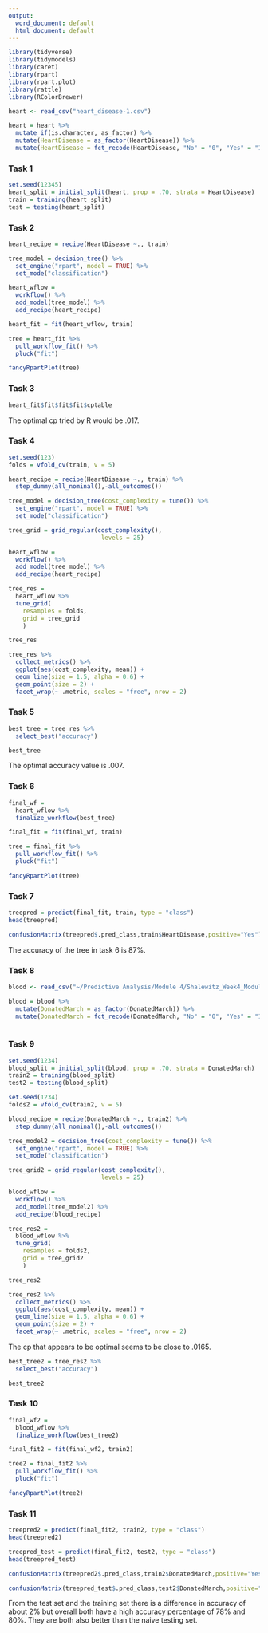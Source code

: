 ---
output:
  word_document: default
  html_document: default
---
```{r}
library(tidyverse)
library(tidymodels)
library(caret)
library(rpart)
library(rpart.plot)
library(rattle)
library(RColorBrewer)
```

```{r}
heart <- read_csv("heart_disease-1.csv")
```

```{r}
heart = heart %>%  
  mutate_if(is.character, as_factor) %>%
  mutate(HeartDisease = as_factor(HeartDisease)) %>%
  mutate(HeartDisease = fct_recode(HeartDisease, "No" = "0", "Yes" = "1" ))
```

### Task 1

```{r}
set.seed(12345)
heart_split = initial_split(heart, prop = .70, strata = HeartDisease)
train = training(heart_split)
test = testing(heart_split)
```

### Task 2

```{r}
heart_recipe = recipe(HeartDisease ~., train) 

tree_model = decision_tree() %>%
  set_engine("rpart", model = TRUE) %>%
  set_mode("classification")

heart_wflow =
  workflow() %>%
  add_model(tree_model) %>%
  add_recipe(heart_recipe)

heart_fit = fit(heart_wflow, train)
```

```{r}
tree = heart_fit %>%
  pull_workflow_fit() %>%
  pluck("fit")

fancyRpartPlot(tree)
```

### Task 3

```{r}
heart_fit$fit$fit$fit$cptable
```

The optimal cp tried by R would be .017.

### Task 4

```{r}
set.seed(123)
folds = vfold_cv(train, v = 5)

heart_recipe = recipe(HeartDisease ~., train) %>%
  step_dummy(all_nominal(),-all_outcomes())

tree_model = decision_tree(cost_complexity = tune()) %>% 
  set_engine("rpart", model = TRUE) %>% 
  set_mode("classification")

tree_grid = grid_regular(cost_complexity(),
                          levels = 25) 

heart_wflow = 
  workflow() %>% 
  add_model(tree_model) %>% 
  add_recipe(heart_recipe)

tree_res = 
  heart_wflow %>% 
  tune_grid(
    resamples = folds,
    grid = tree_grid
    )

tree_res


```

```{r}
tree_res %>%
  collect_metrics() %>%
  ggplot(aes(cost_complexity, mean)) +
  geom_line(size = 1.5, alpha = 0.6) +
  geom_point(size = 2) +
  facet_wrap(~ .metric, scales = "free", nrow = 2) 
```

### Task 5
```{r}
best_tree = tree_res %>%
  select_best("accuracy")

best_tree
```
The optimal accuracy value is .007.

### Task 6 

```{r}
final_wf = 
  heart_wflow %>%
  finalize_workflow(best_tree)
```

```{r}
final_fit = fit(final_wf, train)

tree = final_fit %>%
  pull_workflow_fit() %>%
  pluck("fit")

fancyRpartPlot(tree)
```

### Task 7

```{r}
treepred = predict(final_fit, train, type = "class")
head(treepred)
```

```{r}
confusionMatrix(treepred$.pred_class,train$HeartDisease,positive="Yes")
```

The accuracy of the tree in task 6 is 87%. 

### Task 8

```{r}
blood <- read_csv("~/Predictive Analysis/Module 4/Shalewitz_Week4_Module4Assignment1/Blood.csv")
```
```{r}
blood = blood %>% 
  mutate(DonatedMarch = as_factor(DonatedMarch)) %>%
  mutate(DonatedMarch = fct_recode(DonatedMarch, "No" = "0", "Yes" = "1"))
  
```

### Task 9

```{r}
set.seed(1234)
blood_split = initial_split(blood, prop = .70, strata = DonatedMarch)
train2 = training(blood_split)
test2 = testing(blood_split)
```

```{r}
set.seed(1234)
folds2 = vfold_cv(train2, v = 5)

blood_recipe = recipe(DonatedMarch ~., train2) %>%
  step_dummy(all_nominal(),-all_outcomes())

tree_model2 = decision_tree(cost_complexity = tune()) %>% 
  set_engine("rpart", model = TRUE) %>% 
  set_mode("classification")

tree_grid2 = grid_regular(cost_complexity(),
                          levels = 25) 

blood_wflow = 
  workflow() %>% 
  add_model(tree_model2) %>% 
  add_recipe(blood_recipe)

tree_res2 = 
  blood_wflow %>% 
  tune_grid(
    resamples = folds2,
    grid = tree_grid2
    )

tree_res2
```

```{r}
tree_res2 %>%
  collect_metrics() %>%
  ggplot(aes(cost_complexity, mean)) +
  geom_line(size = 1.5, alpha = 0.6) +
  geom_point(size = 2) +
  facet_wrap(~ .metric, scales = "free", nrow = 2) 
```

The cp that appears to be optimal seems to be close to .0165.

```{r}
best_tree2 = tree_res2 %>%
  select_best("accuracy")

best_tree2
```

### Task 10

```{r}
final_wf2 = 
  blood_wflow %>%
  finalize_workflow(best_tree2)
```

```{r}
final_fit2 = fit(final_wf2, train2)

tree2 = final_fit2 %>%
  pull_workflow_fit() %>%
  pluck("fit")

fancyRpartPlot(tree2)
```

### Task 11

```{r}
treepred2 = predict(final_fit2, train2, type = "class")
head(treepred2)

treepred_test = predict(final_fit2, test2, type = "class")
head(treepred_test)
```

```{r}
confusionMatrix(treepred2$.pred_class,train2$DonatedMarch,positive="Yes")
```

```{r}
confusionMatrix(treepred_test$.pred_class,test2$DonatedMarch,positive="Yes")
```

From the test set and the training set there is a difference in accuracy of about 2% but overall both have a high accuracy percentage of 78% and 80%. They are both also better than the naive testing set. 